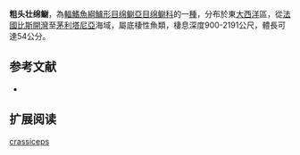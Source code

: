 {{Speciesbox
| name = 粗头壮绵鳚
| image = 
| status = NE
| status_system = IUCN3.1
| genus = Pachycara
| species = crassiceps
| authority = [[Roule|Roule]], 1916
| synonyms = *''Lycenchelys crassiceps''<br /><small>Roule, 1916</small>
*''Lycodes crassiceps''<br /><small>Roule, 1916</small>
}}

'''粗头壮绵鳚'''，為[[輻鰭魚綱|輻鰭魚綱]][[鱸形目|鱸形目]][[绵鳚亞目|绵鳚亞目]][[绵鳚科|绵鳚科]]的一[[種|種]]，分布於東[[大西洋|大西洋]]區，從[[法國|法國]][[比斯開灣|比斯開灣]]至[[茅利塔尼亞|茅利塔尼亞]]海域，屬底棲性魚類，棲息深度900-2191公尺，體長可達54公分。

==参考文献==
*{{FishBase_species|genus=Pachycara|species=crassiceps|year=2012|month=3}}

== 扩展阅读 ==
{{refbegin}}
{{wikispecies-inline|Pachycara |粗头壮绵鳚}}
{{refend}}
{{Taxonbar|from=Q1114327}}

[[Category:壮绵鳚属|crassiceps]]


{{鱸形目小作品}}